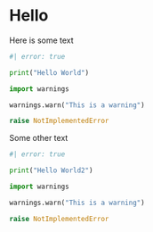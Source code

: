 
# Hello

Here is some text

```python
#| error: true

print("Hello World")

import warnings

warnings.warn("This is a warning")

raise NotImplementedError
```


Some other text


```python
#| error: true

print("Hello World2")

import warnings

warnings.warn("This is a warning")

raise NotImplementedError
```

